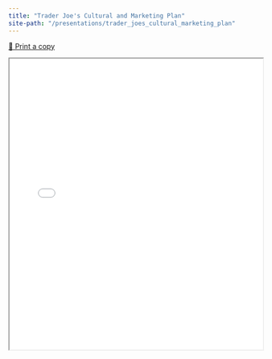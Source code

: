 ```yaml
---
title: "Trader Joe's Cultural and Marketing Plan"
site-path: "/presentations/trader_joes_cultural_marketing_plan"
---
```


[🛒 Print a copy](../assets/trader_joes_cultural_marketing_plan.pdf)

:::{.column-page}

<iframe src="../assets/trader_joes_cultural_marketing_plan.pdf" width="100%" height="580px"></iframe>

:::